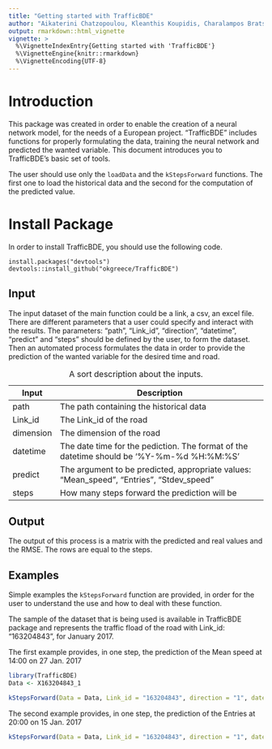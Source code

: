 ---
title: "Getting started with TrafficBDE"
author: "Aikaterini Chatzopoulou, Kleanthis Koupidis, Charalampos Bratsas"
output: rmarkdown::html_vignette
vignette: >
  %\VignetteIndexEntry{Getting started with 'TrafficBDE'}
  %\VignetteEngine{knitr::rmarkdown}
  %\VignetteEncoding{UTF-8}
---

# Introduction

This package was created in order to enable the creation of a neural network model, for the needs of a European project. “TrafficBDE” includes functions for properly formulating the data, training the neural network and predicted the wanted variable. This document introduces you to TrafficBDE's basic set of tools.

The user should use only the `loadData` and the `kStepsForward` functions. The first one to load the historical data and the second for the computation of the predicted value.

# Install Package

In order to install TrafficBDE, you should use the following code.

```
install.packages("devtools")
devtools::install_github("okgreece/TrafficBDE")
```

## Input

The input dataset of the main function could be a link, a csv, an excel file. There are different parameters that a user could specify and interact with the results. The parameters: "path", "Link_id", "direction", "datetime", "predict" and "steps" should be defined by the user, to form the dataset. Then an automated process formulates the data in order to provide the prediction of the wanted variable for the desired time and road.

+-------------+--------------------------------------------------------------------------------------------+
| Input       | Description                                                                                |
+=============+============================================================================================+
| path        | The path containing the historical data                                                    |
+-------------+--------------------------------------------------------------------------------------------+
| Link_id     | The Link_id of the road                                                                    |
+-------------+--------------------------------------------------------------------------------------------+
| dimension   | The dimension of the road                                                                  |
+-------------+--------------------------------------------------------------------------------------------+
| datetime    | The date time for the pediction. The format of the datetime should be '%Y-%m-%d %H:%M:%S'  |
+-------------+--------------------------------------------------------------------------------------------+
| predict     | The argument to be predicted, appropriate values: "Mean_speed", "Entries", "Stdev_speed"   |
+-------------+--------------------------------------------------------------------------------------------+
| steps       | How many steps forward the prediction will be                                              |
+-------------+--------------------------------------------------------------------------------------------+

Table: A sort description about the inputs. 

## Output
The output of this process is a matrix with the predicted and real values and the RMSE. The rows are equal to the steps.

## Examples
Simple examples the `kStepsForward` function are provided, in order for the user to understand the use and how to deal with these function.

The sample of the dataset that is being used is available in TrafficBDE package and represents the traffic fload of the road with Link_id: "163204843", for January 2017.

The first example provides, in one step, the prediction of the Mean speed at 14:00 on 27 Jan. 2017

```{r, warning=FALSE}
library(TrafficBDE)
Data <- X163204843_1
```

```{r, include=TRUE,eval=FALSE, warning=FALSE}
kStepsForward(Data = Data, Link_id = "163204843", direction = "1", datetime = "2017-01-27 14:00:00", predict = "Mean_speed", steps = 1)
```

The second example provides, in one step, the prediction of the Entries at 20:00 on 15 Jan. 2017

```{r, eval=FALSE, include=TRUE, message=FALSE, warning=FALSE}
kStepsForward(Data = Data, Link_id = "163204843", direction = "1", datetime = "2017-01-15 20:00:00", predict = "Entries", steps = 1)
```
